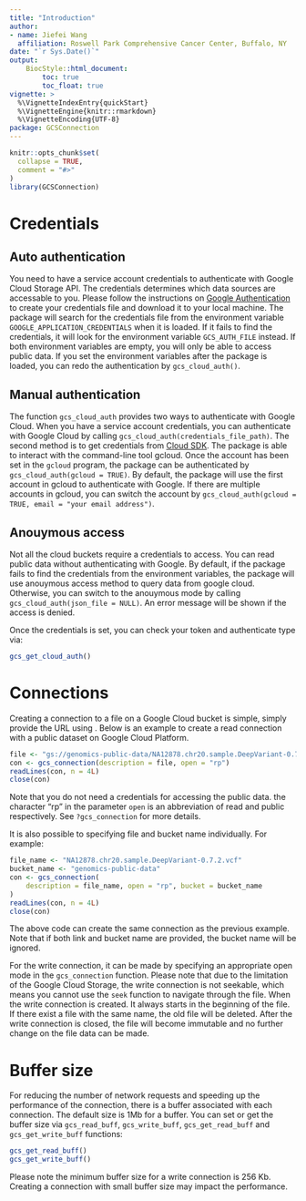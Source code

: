 ```yaml
---
title: "Introduction"
author: 
- name: Jiefei Wang
  affiliation: Roswell Park Comprehensive Cancer Center, Buffalo, NY
date: "`r Sys.Date()`"
output:
    BiocStyle::html_document:
        toc: true
        toc_float: true
vignette: >
  %\VignetteIndexEntry{quickStart}
  %\VignetteEngine{knitr::rmarkdown}
  %\VignetteEncoding{UTF-8}
package: GCSConnection
---
```



```r
knitr::opts_chunk$set(
  collapse = TRUE,
  comment = "#>"
)
library(GCSConnection)
```
# Credentials
## Auto authentication
You need to have a service account credentials to authenticate 
with Google Cloud Storage API. The credentials determines which data sources
are accessable to you. Please follow the instructions on [Google
Authentication][] to create your credentials file and download it to
your local machine. The package will search for the credentials file from
the environment variable `GOOGLE_APPLICATION_CREDENTIALS` when it is
loaded. If it fails to find the credentials, it will look for the
environment variable `GCS_AUTH_FILE` instead. If both environment
variables are empty, you will only be able to access public data. If you set the environment variables after the package is loaded, you can redo the authentication by `gcs_cloud_auth()`.

## Manual authentication
The function `gcs_cloud_auth` provides two ways to authenticate with Google Cloud. When you have a service account credentials, you can authenticate with Google Cloud by calling `gcs_cloud_auth(credentials_file_path)`. The second method is to get credentials from [Cloud SDK][]. The package is able to interact with the command-line tool gcloud. Once the account has been set in the `gcloud` program, the package can be authenticated by `gcs_cloud_auth(gcloud = TRUE)`. By default, the package will use the first account in gcloud to authenticate with Google. If there are multiple accounts in gcloud, you can switch the account by `gcs_cloud_auth(gcloud = TRUE, email = "your email address")`. 

## Anouymous access
Not all the cloud buckets require a credentials to access. You can read public data without authenticating with Google. By default, if the package fails to find the credentials from the environment variables, the package will use anouymous access method to query data from google cloud. Otherwise, you can switch to the anouymous mode by calling `gcs_cloud_auth(json_file = NULL)`. An error message will be shown if the access is denied.



Once the credentials is set, you can check your token and authenticate type via:
```r
gcs_get_cloud_auth()
```

[Cloud SDK]: https://cloud.google.com/sdk/

[Google Authentication]: https://cloud.google.com/docs/authentication/production


# Connections

Creating a connection to a file on a Google Cloud bucket is simple,
simply provide the URL using . Below is an example to create a read
connection with a public dataset on Google Cloud Platform.
```r
file <- "gs://genomics-public-data/NA12878.chr20.sample.DeepVariant-0.7.2.vcf"
con <- gcs_connection(description = file, open = "rp")
readLines(con, n = 4L)
close(con)
```
Note that you do not need a credentials for accessing the public data.
the character "rp" in the parameter `open` is an abbreviation of read and public respectively. See `?gcs_connection` for more details.

It is also possible to specifying file and bucket name
individually. For example:
```r
file_name <- "NA12878.chr20.sample.DeepVariant-0.7.2.vcf"
bucket_name <- "genomics-public-data"
con <- gcs_connection(
    description = file_name, open = "rp", bucket = bucket_name
)
readLines(con, n = 4L)
close(con)
```
The above code can create the same connection as the previous
example. Note that if both link and bucket name are provided, the
bucket name will be ignored. 

For the write connection, it can be made by specifying an appropriate
open mode in the `gcs_connection` function. Please note that due to
the limitation of the Google Cloud Storage, the write connection is
not seekable, which means you cannot use the `seek` function to
navigate through the file. When the write connection is created. 
It always starts in the beginning of the file. If there exist a file 
with the same name, the old file will be deleted. After the write connection is closed, the file will become immutable and no further change on the file 
data can be made.

# Buffer size

For reducing the number of network requests and speeding up the performance 
of the connection, there is a buffer associated with each connection. The default
size is 1Mb for a buffer. You can set or get the buffer size via `gcs_read_buff`,
`gcs_write_buff`, `gcs_get_read_buff` and `gcs_get_write_buff` functions:
```r
gcs_get_read_buff()
gcs_get_write_buff()
```
Please note the minimum buffer size for a write connection is 256 Kb. Creating a connection with small buffer size may impact the performance.

